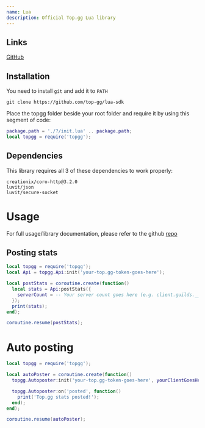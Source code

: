 ```yaml
---
name: Lua
description: Official Top.gg Lua library
---
```


## Links

[GitHub](https://github.com/top-gg/lua-sdk)

## Installation

You need to install `git` and add it to `PATH`

`git clone https://github.com/top-gg/lua-sdk`

Place the topgg folder beside your root folder and require it by using this segment of code:

```lua
package.path = './?/init.lua' .. package.path;
local topgg = require('topgg');
```

## Dependencies

This library requires all 3 of these dependencies to work properly:

```
creationix/coro-http@3.2.0
luvit/json
luvit/secure-socket
```

# Usage

For full usage/library documentation, please refer to the github [repo](https://github.com/top-gg/lua-sdk)

## Posting stats

```lua
local topgg = require('topgg');
local Api = topgg.Api:init('your-top.gg-token-goes-here');

local postStats = coroutine.create(function()
  local stats = Api:postStats({
    serverCount = -- Your server count goes here (e.g. client.guilds.__len())
  });
  print(stats);
end);

coroutine.resume(postStats);
```

# Auto posting

```lua
local topgg = require('topgg');

local autoPoster = coroutine.create(function()
  topgg.Autoposter:init('your-top.gg-token-goes-here', yourClientGoesHere);

  topgg.Autoposter:on('posted', function()
    print('Top.gg stats posted!');
  end);
end);

coroutine.resume(autoPoster);
```
